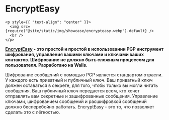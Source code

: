 # EncryptEasy

```mdx-code-block
<p style={{ "text-align": "center" }}>
  <img src={require("@site/static/img/showcase/encrypteasy.webp").default} />
  <br />
</p>
```

**[EncryptEasy](https://www.encrypteasy.app) - это простой и простой в использовании PGP инструмент шифрования, управления вашими ключами и ключами ваших контактов. Шифрование не должно быть сложным процессом для пользователя. Разработано на Wails.**

Шифрование сообщений с помощью PGP является стандартом отрасли. У каждого есть приватный и публичный ключ. Ваш приватный ключ должен оставаться в секрете, для того, чтобы только вы могли читать сообщения. Ваш публичный ключ передается всем, кто хочет отправлять вам секретные и зашифрованные сообщения. Управление ключами, шифрованием сообщений и расшифровкой сообщений должно бесперебойно работать. EncryptEasy - это то, что позволяет сделать это с лёгкостью.
